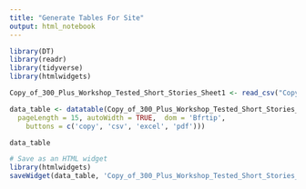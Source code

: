 ```yaml
---
title: "Generate Tables For Site"
output: html_notebook
---
```



```r
library(DT)
library(readr)
library(tidyverse)
library(htmlwidgets)

Copy_of_300_Plus_Workshop_Tested_Short_Stories_Sheet1 <- read_csv("Copy of 300 Plus Workshop-Tested Short Stories - Sheet1.csv", show_col_types = FALSE) %>% as.data.frame() %>% filter_all(any_vars(complete.cases(.)))
```

```r
data_table <- datatable(Copy_of_300_Plus_Workshop_Tested_Short_Stories_Sheet1, extensions = 'Buttons', filter = 'top', options = list(
  pageLength = 15, autoWidth = TRUE,  dom = 'Bfrtip',
    buttons = c('copy', 'csv', 'excel', 'pdf')))

data_table
```



```r
# Save as an HTML widget
library(htmlwidgets)
saveWidget(data_table, 'Copy_of_300_Plus_Workshop_Tested_Short_Stories_Sheet1.html', selfcontained = TRUE)
```